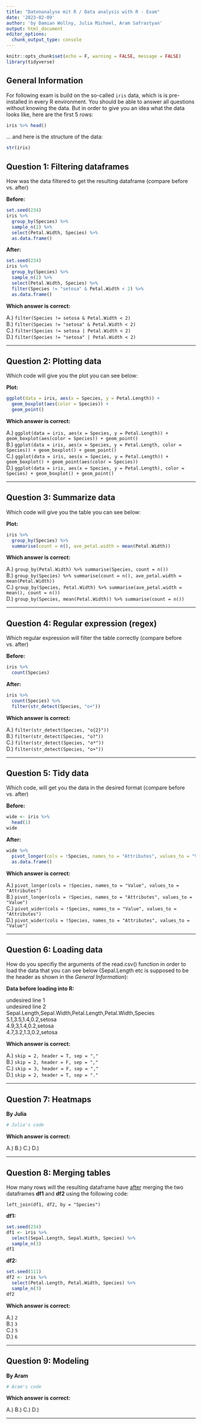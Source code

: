 ```yaml
---
title: "Datenanalyse mit R / Data analysis with R - Exam"
date: '2023-02-09'
author: 'by Damian Wollny, Julia Micheel, Aram Safrastyan'
output: html_document
editor_options: 
  chunk_output_type: console
---
```


```r
knitr::opts_chunk$set(echo = F, warning = FALSE, message = FALSE)
library(tidyverse)
```

## General Information

For following exam is build on the so-called `iris` data, which is is pre-installed in every R environment. You should be able to answer all questions without knowing the data. But in order to give you an idea what the data looks like, here are the first 5 rows:

```r
iris %>% head()
```

... and here is the structure of the data:

```r
str(iris)
```


## Question 1: Filtering dataframes

How was the data filtered to get the resulting dataframe (compare before vs. after)

**Before:**
```r
set.seed(234)
iris %>% 
  group_by(Species) %>% 
  sample_n(2) %>% 
  select(Petal.Width, Species) %>% 
  as.data.frame()
```
**After:**
```r
set.seed(234)
iris %>% 
  group_by(Species) %>% 
  sample_n(2) %>% 
  select(Petal.Width, Species) %>% 
  filter(Species != "setosa" & Petal.Width < 2) %>% 
  as.data.frame()
```

**Which answer is correct:**\

A.) `filter(Species != setosa & Petal.Width < 2)`\
B.) `filter(Species != "setosa" & Petal.Width < 2)`\
C.) `filter(Species != setosa | Petal.Width < 2)`\
D.) `filter(Species != "setosa" | Petal.Width < 2)`

--------------------------------------------------------------------------------------------------------

## Question 2: Plotting data

Which code will give you the plot you can see below:

**Plot:**\

```r
ggplot(data = iris, aes(x = Species, y = Petal.Length)) +
  geom_boxplot(aes(color = Species)) +
  geom_point()
```

**Which answer is correct:**\

A.) `ggplot(data = iris, aes(x = Species, y = Petal.Length)) + geom_boxplot(aes(color = Species)) + geom_point()`\
B.) `ggplot(data = iris, aes(x = Species, y = Petal.Length, color = Species)) + geom_boxplot() + geom_point()`\
C.) `ggplot(data = iris, aes(x = Species, y = Petal.Length)) + geom_boxplot() + geom_point(aes(color = Species))`\
D.) `ggplot(data = iris, aes(x = Species, y = Petal.Length), color = Species) + geom_boxplot() + geom_point()`\

--------------------------------------------------------------------------------------------------------

## Question 3: Summarize data

Which code will give you the table you can see below:

**Plot:**\

```r
iris %>% 
  group_by(Species) %>% 
  summarise(count = n(), ave_petal.width = mean(Petal.Width))
```

**Which answer is correct:**\

A.) `group_by(Petal.Width) %>% summarise(Species, count = n())`\
B.) `group_by(Species) %>% summarise(count = n(), ave_petal.width = mean(Petal.Width))`\
C.) `group_by(Species, Petal.Width) %>% summarise(ave_petal.width = mean(), count = n())`\
D.) `group_by(Species, mean(Petal.Width)) %>% summarise(count = n())`

--------------------------------------------------------------------------------------------------------

## Question 4: Regular expression (regex)

Which regular expression will filter the table correctly (compare before vs. after)

**Before:**
```r
iris %>% 
  count(Species) 
```
**After:**
```r
iris %>% 
  count(Species) %>% 
  filter(str_detect(Species, "o+"))
```

**Which answer is correct:**\

A.) `filter(str_detect(Species, "o{2}"))`\
B.) `filter(str_detect(Species, "o?"))`\
C.) `filter(str_detect(Species, "o*"))`\
D.) `filter(str_detect(Species, "o+"))`

--------------------------------------------------------------------------------------------------------

## Question 5: Tidy data

Which code, will get you the data in the desired format (compare before vs. after)

**Before:**
```r
wide <- iris %>% 
  head(1)
wide
```
**After:**
```r
wide %>% 
  pivot_longer(cols = !Species, names_to = "Attributes", values_to = "Value") %>% 
  as.data.frame()
```

**Which answer is correct:**\

A.) `pivot_longer(cols = !Species, names_to = "Value", values_to = "Attributes")`\
B.) `pivot_longer(cols = !Species, names_to = "Attributes", values_to = "Value")`\
C.) `pivot_wider(cols = !Species, names_to = "Value", values_to = "Attributes")`\
D.) `pivot_wider(cols = !Species, names_to = "Attributes", values_to = "Value")`

--------------------------------------------------------------------------------------------------------

## Question 6: Loading data

How do you specifiy the arguments of the read.csv() function in order to load the data that you can see below (Sepal.Length etc is supposed to be the header as shown in the *General Information*):

**Data before loading into R:**\

undesired line 1\
undesired line 2\
Sepal.Length,Sepal.Width,Petal.Length,Petal.Width,Species\
5.1,3.5,1.4,0.2,setosa\
4.9,3,1.4,0.2,setosa\
4.7,3.2,1.3,0.2,setosa\

**Which answer is correct:**\

A.) `skip = 2, header = T, sep = ","`\
B.) `skip = 2, header = F, sep = ","`\
C.) `skip = 3, header = F, sep = ","`\
D.) `skip = 2, header = T, sep = "."`

--------------------------------------------------------------------------------------------------------

## Question 7: Heatmaps

**By Julia**

```r
# Julia's code
```


**Which answer is correct:**\

A.) 
B.) 
C.) 
D.) 

--------------------------------------------------------------------------------------------------------

## Question 8: Merging tables

How many rows will the resulting dataframe have <u>after</u> merging the two dataframes **df1** and **df2** using the following code:

`left_join(df1, df2, by = "Species")`

**df1:**
```r
set.seed(234)
df1 <- iris %>% 
  select(Sepal.Length, Sepal.Width, Species) %>% 
  sample_n(3)
df1
```
**df2:**
```r
set.seed(111)
df2 <- iris %>% 
  select(Petal.Length, Petal.Width, Species) %>% 
  sample_n(3)
df2
```

**Which answer is correct:**\

A.) `2`\
B.) `3`\
C.) `5`\
D.) `6`

--------------------------------------------------------------------------------------------------------

## Question 9: Modeling

**By Aram**

```r
# Aram's code
```


**Which answer is correct:**\

A.) 
B.) 
C.) 
D.) 

--------------------------------------------------------------------------------------------------------